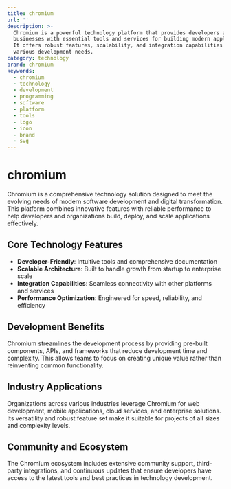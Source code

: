 ```yaml
---
title: chromium
url: ''
description: >-
  Chromium is a powerful technology platform that provides developers and
  businesses with essential tools and services for building modern applications.
  It offers robust features, scalability, and integration capabilities for
  various development needs.
category: technology
brand: chromium
keywords:
  - chromium
  - technology
  - development
  - programming
  - software
  - platform
  - tools
  - logo
  - icon
  - brand
  - svg
---
```


# chromium

Chromium is a comprehensive technology solution designed to meet the evolving needs of modern software development and digital transformation. This platform combines innovative features with reliable performance to help developers and organizations build, deploy, and scale applications effectively.

## Core Technology Features

- **Developer-Friendly**: Intuitive tools and comprehensive documentation
- **Scalable Architecture**: Built to handle growth from startup to enterprise scale
- **Integration Capabilities**: Seamless connectivity with other platforms and services
- **Performance Optimization**: Engineered for speed, reliability, and efficiency

## Development Benefits

Chromium streamlines the development process by providing pre-built components, APIs, and frameworks that reduce development time and complexity. This allows teams to focus on creating unique value rather than reinventing common functionality.

## Industry Applications

Organizations across various industries leverage Chromium for web development, mobile applications, cloud services, and enterprise solutions. Its versatility and robust feature set make it suitable for projects of all sizes and complexity levels.

## Community and Ecosystem

The Chromium ecosystem includes extensive community support, third-party integrations, and continuous updates that ensure developers have access to the latest tools and best practices in technology development.
